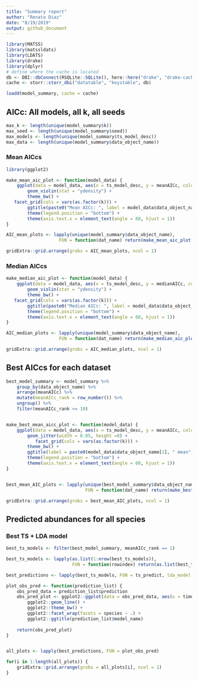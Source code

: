 ```yaml
---
title: "Summary report"
author: "Renata Diaz"
date: "8/19/2019"
output: github_document
---
```


```r

library(MATSS)
library(matssldats)
library(LDATS)
library(drake)
library(dplyr)
# define where the cache is located
db <- DBI::dbConnect(RSQLite::SQLite(), here::here("drake", "drake-cache.sqlite"))
cache <- storr::storr_dbi("datatable", "keystable", db)

loadd(model_summary, cache = cache)

```

## AICc: All models, all k, all seeds

```r

max_k <- length(unique(model_summary$k))
max_seed <- length(unique(model_summary$seed))
max_models <- length(unique(model_summary$ts_model_desc))
max_data <- length(unique(model_summary$data_object_name))


```

### Mean AICcs

```r

library(ggplot2)

make_mean_aic_plot <- function(model_data) {
    ggplot(data = model_data, aes(x = ts_model_desc, y = meanAICc, colour = ts_model_desc, fill = ts_model_desc)) + 
        geom_violin(stat = "ydensity") +
        theme_bw() +
   facet_grid(cols = vars(as.factor(k))) +
        ggtitle(paste0("Mean AICc: ", label = model_data$data_object_name[1])) +
        theme(legend.position = "bottom") +
        theme(axis.text.x = element_text(angle = 60, hjust = 1))
}

AIC_mean_plots <- lapply(unique(model_summary$data_object_name),
                    FUN = function(dat_name) return(make_mean_aic_plot(dplyr::filter(model_summary, data_object_name == dat_name))))

gridExtra::grid.arrange(grobs = AIC_mean_plots, ncol = 1)
```

### Median AICcs

```r

make_median_aic_plot <- function(model_data) {
    ggplot(data = model_data, aes(x = ts_model_desc, y = medianAICc, colour = ts_model_desc, fill = ts_model_desc)) + 
        geom_violin(stat = "ydensity") +
        theme_bw() +
   facet_grid(cols = vars(as.factor(k))) +
        ggtitle(paste0("Median AICc: ", label = model_data$data_object_name[1])) +
        theme(legend.position = "bottom") +
        theme(axis.text.x = element_text(angle = 60, hjust = 1))
}

AIC_median_plots <- lapply(unique(model_summary$data_object_name),
                    FUN = function(dat_name) return(make_median_aic_plot(dplyr::filter(model_summary, data_object_name == dat_name))))

gridExtra::grid.arrange(grobs = AIC_median_plots, ncol = 1)

```


## Best AICcs for each dataset

```r

best_model_summary <- model_summary %>%
    group_by(data_object_name) %>%
    arrange(meanAICc) %>%
    mutate(meanAICc_rank = row_number()) %>%
    ungroup() %>%
    filter(meanAICc_rank <= 10)


make_best_mean_aicc_plot <- function(model_data) {
    ggplot(data = model_data, aes(x = ts_model_desc, y = meanAICc, colour = ts_model_desc)) + 
        geom_jitter(width = 0.05, height =0) +
           facet_grid(cols = vars(as.factor(k))) +
        theme_bw() +
        ggtitle(label = paste0(model_data$data_object_name[1], " mean")) +
        theme(legend.position = "bottom") +
        theme(axis.text.x = element_text(angle = 60, hjust = 1))
}


best_mean_AIC_plots <- lapply(unique(best_model_summary$data_object_name),
                              FUN = function(dat_name) return(make_best_mean_aicc_plot(dplyr::filter(best_model_summary, data_object_name == dat_name))))

gridExtra::grid.arrange(grobs = best_mean_AIC_plots, ncol = 1)


```


## Predicted abundances for all species

### Best TS + LDA model

```r

best_ts_models <- filter(best_model_summary, meanAICc_rank == 1)

best_ts_models <- lapply(as.list(1:nrow(best_ts_models)),
                         FUN = function(rowindex) return(as.list(best_ts_models[rowindex,])))

best_predictions <- lapply(best_ts_models, FUN = ts_predict, lda_model = NULL, ts_model = NULL, data = NULL, sim = NULL, seed = 1977)

plot_obs_pred <- function(prediction_list) {
    obs_pred_data = prediction_list$prediction
    obs_pred_plot <- ggplot2::ggplot(data = obs_pred_data, aes(x = timestep, y = abundance, color = source)) +
        ggplot2::geom_line() +
        ggplot2::theme_bw() +
        ggplot2::facet_wrap(facets = species ~ .) +
        ggplot2::ggtitle(prediction_list$model_name)
    
    return(obs_pred_plot)
}


all_plots <- lapply(best_predictions, FUN = plot_obs_pred)

for(i in 1:length(all_plots)) {
    gridExtra::grid.arrange(grobs = all_plots[i], ncol = 1)
}

```
